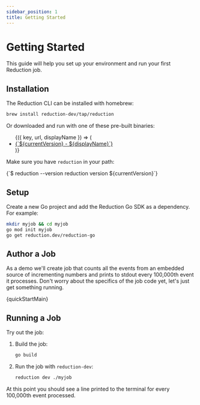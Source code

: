 ```yaml
---
sidebar_position: 1
title: Getting Started
---
```



# Getting Started

This guide will help you set up your environment and run your first Reduction job.

## Installation

The Reduction CLI can be installed with homebrew:

```bash
brew install reduction-dev/tap/reduction
```

Or downloaded and run with one of these pre-built binaries:

<ul>
   <DownloadLinks version={currentVersion}>
      {({ key, url, displayName }) => (
         <li key={key}>
            <a href={url}>{`${currentVersion} - ${displayName}`}</a>
         </li>
      )}
   </DownloadLinks>
</ul>

Make sure you have `reduction` in your path:

<CodeBlock language="shell-session">
{`$ reduction --version 
reduction version ${currentVersion}`}
</CodeBlock>

## Setup

Create a new Go project and add the Reduction Go SDK as a dependency. For example:

```bash
mkdir myjob && cd myjob
go mod init myjob
go get reduction.dev/reduction-go
```

## Author a Job

As a demo we'll create job that counts all the events from an embedded source of
incrementing numbers and prints to stdout every 100,000th event it processes.
Don't worry about the specifics of the job code yet, let's just get something
running.

<CodeBlock language="go">{quickStartMain}</CodeBlock>

## Running a Job

Try out the job:

1. Build the job:

   ```bash
   go build
   ```

2. Run the job with `reduction-dev`:
   
   ```bash
   reduction dev ./myjob
   ```

At this point you should see a line printed to the terminal for every 100,000th
event processed.
